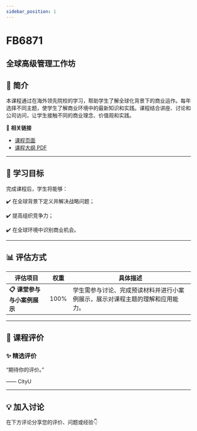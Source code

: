 ```yaml
---
sidebar_position: 1
---
```


# FB6871
## 全球高级管理工作坊

## **📘 简介**
本课程通过在海外领先院校的学习，帮助学生了解全球化背景下的商业运作。每年选择不同主题，使学生了解商业环境中的最新知识和实践。课程结合讲座、讨论和公司访问，让学生接触不同的商业理念、价值观和实践。

🔗 **相关链接**
- [课程页面](https://www.cityu.edu.hk/catalogue/pg/202526/course/FB6871.htm)
- [课程大纲 PDF](https://www.cityu.edu.hk/catalogue/pg/202526/course/FB6871.pdf)

---

## **🎯 学习目标**

完成课程后，学生将能够：


✔️ 在全球背景下定义并解决战略问题；

✔️ 提高组织竞争力；

✔️ 在全球环境中识别商业机会。

---

## **📊 评估方式**

| **评估项目**               | **权重** | **具体描述**                                                                                     |
|---------------------------|---------|-----------------------------------------------------------------------------------------------|
| **📋 课堂参与与小案例展示** | 100%    | 学生需参与讨论、完成预读材料并进行小案例展示，展示对课程主题的理解和应用能力。                  |

---

## **💬 课程评价**

### ✨ **精选评价**
<div className={commentStyles.commentBox}>
    <p className={commentStyles.commentText}>
        “期待你的评价。”
    </p>
    <p className={commentStyles.commentAuthor}>—— CityU</p>
</div>

---

## **💡 加入讨论**

在下方评论分享您的评价、问题或经验👇
<Utterances />